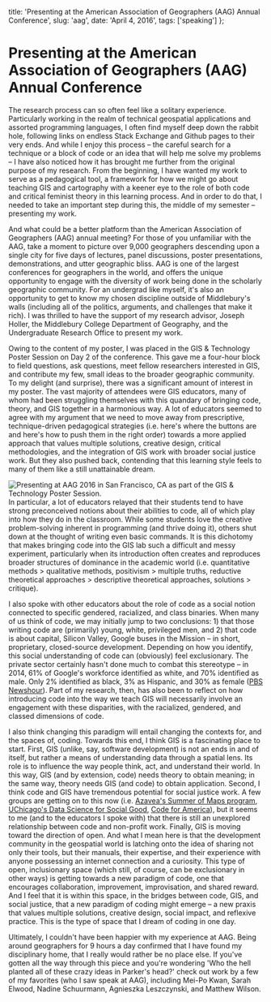 
  title:
    'Presenting at the American Association of Geographers (AAG) Annual Conference',
  slug: 'aag',
  date: 'April 4, 2016',
  tags: ['speaking']
};

<BlogPost title={meta.title} tags={[TAGS.speaking]} publishDate={meta.date}>


# Presenting at the American Association of Geographers (AAG) Annual Conference

The research process can so often feel like a solitary experience. Particularly working in the realm of technical geospatial applications and assorted programming languages, I often find myself deep down the rabbit hole, following links on endless Stack Exchange and Github pages to their very ends. And while I enjoy this process – the careful search for a technique or a block of code or an idea that will help me solve my problems – I have also noticed how it has brought me further from the original purpose of my research. From the beginning, I have wanted my work to serve as a pedagogical tool, a framework for how we might go about teaching GIS and cartography with a keener eye to the role of both code and critical feminist theory in this learning process. And in order to do that, I needed to take an important step during this, the middle of my semester – presenting my work.

And what could be a better platform than the American Association of Geographers (AAG) annual meeting? For those of you unfamiliar with the AAG, take a moment to picture over 9,000 geographers descending upon a single city for five days of lectures, panel discussions, poster presentations, demonstrations, and utter geographic bliss. AAG is one of the largest conferences for geographers in the world, and offers the unique opportunity to engage with the diversity of work being done in the scholarly geographic community. For an undergrad like myself, it's also an opportunity to get to know my chosen discipline outside of Middlebury's walls (including all of the politics, arguments, and challenges that make it rich). I was thrilled to have the support of my research advisor, Joseph Holler, the Middlebury College Department of Geography, and the Undergraduate Research Office to present my work.

Owing to the content of my poster, I was placed in the GIS & Technology Poster Session on Day 2 of the conference. This gave me a four-hour block to field questions, ask questions, meet fellow researchers interested in GIS, and contribute my few, small ideas to the broader geographic community. To my delight (and surprise), there was a significant amount of interest in my poster. The vast majority of attendees were GIS educators, many of whom had been struggling themselves with this quandary of bringing code, theory, and GIS together in a harmonious way. A lot of educators seemed to agree with my argument that we need to move away from prescriptive, technique-driven pedagogical strategies (i.e. here's where the buttons are and here's how to push them in the right order) towards a more applied approach that values multiple solutions, creative design, critical methodologies, and the integration of GIS work with broader social justice work. But they also pushed back, contending that this learning style feels to many of them like a still unattainable dream.

![Presenting at AAG 2016 in San Francisco, CA as part of the GIS & Technology Poster Session.](/thoughts/presenting-at-the-american-association-of-geographers-aag-annual-conference/aag.png)
In particular, a lot of educators relayed that their students tend to have strong preconceived notions about their abilities to code, all of which play into how they do in the classroom. While some students love the creative problem-solving inherent in programming (and thrive doing it), others shut down at the thought of writing even basic commands. It is this dichotomy that makes bringing code into the GIS lab such a difficult and messy experiment, particularly when its introduction often creates and reproduces broader structures of dominance in the academic world (i.e. quantitative methods > qualitative methods, positivism > multiple truths, reductive theoretical approaches > descriptive theoretical approaches, solutions > critique).

I also spoke with other educators about the role of code as a social notion connected to specific gendered, racialized, and class binaries. When many of us think of code, we may initially jump to two conclusions: 1) that those writing code are (primarily) young, white, privileged men, and 2) that code is about capital, Silicon Valley, Google buses in the Mission – in short, proprietary, closed-source development. Depending on how you identify, this social understanding of code can (obviously) feel exclusionary. The private sector certainly hasn't done much to combat this stereotype – in 2014, 61% of Google's workforce identified as white, and 70% identified as male. Only 2% identified as black, 3% as Hispanic, and 30% as female ([PBS Newshour](http://www.pbs.org/newshour/updates/google-discloses-workforce-diversity-data-good/)). Part of my research, then, has also been to reflect on how introducing code into the way we teach GIS will necessarily involve an engagement with these disparities, with the racialized, gendered, and classed dimensions of code.

I also think changing this paradigm will entail changing the contexts for, and the spaces of, coding. Towards this end, I think GIS is a fascinating place to start. First, GIS (unlike, say, software development) is not an ends in and of itself, but rather a means of understanding data through a spatial lens. Its role is to influence the way people think, act, and understand their world. In this way, GIS (and by extension, code) needs theory to obtain meaning; in the same way, theory needs GIS (and code) to obtain application. Second, I think code and GIS have tremendous potential for social justice work. A few groups are getting on to this now (i.e. [Azavea's Summer of Maps program](http://www.summerofmaps.com/), [UChicago's Data Science for Social Good](https://grad.uchicago.edu/fellowship/data-science-for-social-good-summer-fellowship/), [Code for America](https://www.codeforamerica.org/)), but it seems to me (and to the educators I spoke with) that there is still an unexplored relationship between code and non-profit work. Finally, GIS is moving toward the direction of open. And what I mean here is that the development community in the geospatial world is latching onto the idea of sharing not only their tools, but their manuals, their expertise, and their experience with anyone possessing an internet connection and a curiosity. This type of open, inclusionary space (which still, of course, can be exclusionary in other ways) is getting towards a new paradigm of code, one that encourages collaboration, improvement, improvisation, and shared reward. And I feel that it is within this space, in the bridges between code, GIS, and social justice, that a new paradigm of coding might emerge – a new praxis that values multiple solutions, creative design, social impact, and reflexive practice. This is the type of space that I dream of coding in one day.

Ultimately, I couldn't have been happier with my experience at AAG. Being around geographers for 9 hours a day confirmed that I have found my disciplinary home, that I really would rather be no place else. If you've gotten all the way through this piece and you're wondering 'Who the hell planted all of these crazy ideas in Parker's head?' check out work by a few of my favorites (who I saw speak at AAG), including Mei-Po Kwan, Sarah Elwood, Nadine Schuurmann, Agnieszka Leszczynski, and Matthew Wilson.

</BlogPost>

